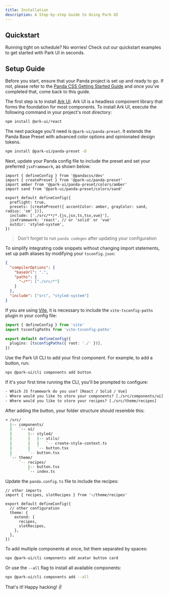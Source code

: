 ```yaml
---
title: Installation
description: A Step-by-step Guide to Using Park UI
---
```


## Quickstart

Running tight on schedule? No worries! Check out our quickstart examples to get started with Park UI in seconds.

<QuickstartGuide />

## Setup Guide

<Steps>
<Step title="Prerequisite" number="1">

Before you start, ensure that your Panda project is set up and ready to go. If not, please refer to the
[Panda CSS Getting Started Guide](https://panda-css.com/docs/overview/getting-started) and once you've
completed that, come back to this guide.

</Step>
<Step title="Install Ark UI" number="2">

The first step is to install [Ark UI](https://ark-ui.com). Ark UI is a headless component library that forms the
foundation for most components. To install Ark UI, execute the following command in your project's root directory:

```bash multi
npm install @ark-ui/react
```

</Step>
<Step number="3" title="Install the Panda Presets">

The next package you'll need is `@park-ui/panda-preset`. It extends the Panda Base Preset with advanced color options and opinionated design tokens.

```bash
npm install @park-ui/panda-preset -D
```

Next, update your Panda config file to include the preset and set your preferred `jsxFramework`, as shown below:

```tsx multi
import { defineConfig } from '@pandacss/dev'
import { createPreset } from '@park-ui/panda-preset'
import amber from '@park-ui/panda-preset/colors/amber'
import sand from '@park-ui/panda-preset/colors/sand'

export default defineConfig({
  preflight: true,
  presets: [createPreset({ accentColor: amber, grayColor: sand, radius: 'sm' })],
  include: ['./src/**/*.{js,jsx,ts,tsx,vue}'],
  jsxFramework: 'react', // or 'solid' or 'vue'
  outdir: 'styled-system',
})
```

> Don't forget to run `panda codegen` after updating your configuration

</Step>
<Step number="4" title="Path Aliases">

To simplify integrating code snippets without changing import statements, set up path aliases by modifying your `tsconfig.json`:

```json
{
  "compilerOptions": {
    "baseUrl": ".",
    "paths": {
      "~/*": ["./src/*"]
    }
  },
  "include": ["src", "styled-system"]
}
```

If you are using [Vite](https://vitejs.dev/), it is necessary to include the `vite-tsconfig-paths` plugin in your config file:

```ts
import { defineConfig } from 'vite'
import tsconfigPaths from 'vite-tsconfig-paths'

export default defineConfig({
  plugins: [tsconfigPaths({ root: './' })],
})
```

</Step>

<Step number="5" title="Add your first component">

Use the Park UI CLI to add your first component. For example, to add a button, run:

```bash
npx @park-ui/cli components add button
```

If it's your first time running the CLI, you'll be prompted to configure:

```txt
- Which JS framework do you use? [React / Solid / Vue]
- Where would you like to store your components? [./src/components/ui]
- Where would you like to store your recipes? [./src/theme/recipes]
```

After adding the button, your folder structure should resemble this:

```bash
➜ /src/
  |-- components/
  |   `-- ui/
  |       |-- styled/
  |       |   |-- utils/
  |       |   |   `-- create-style-context.ts
  |       |   `-- button.tsx
  |       `-- button.tsx
  `-- theme/
      `-- recipes/
          |-- button.tsx
          `-- index.ts
```

Update the `panda.config.ts` file to include the recipes:

```tsx
// other imports
import { recipes, slotRecipes } from '~/theme/recipes'

export default defineConfig({
  // other configuration
  theme: {
    extend: {
      recipes,
      slotRecipes,
    },
  },
})
```

To add multiple components at once, list them separated by spaces:

```bash
npx @park-ui/cli components add avatar button card
```

Or use the `--all` flag to install all available components:

```bash
npx @park-ui/cli components add --all
```

That's it! Happy hacking! ✌️

</Step>
</Steps>